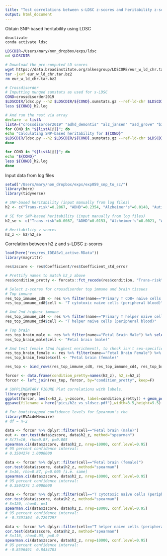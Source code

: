 ```yaml
---
title: "Test correlations between s-LDSC z-scores and heritability z-scores"
output: html_document
---
```


Obtain SNP-based heritability using LDSC
```bash

deactivate
conda activate ldsc

LDSCDIR=/Users/mary/non_dropbox/exps/ldsc
cd $LDSCDIR

# Download the pre-computed LD scores
wget https://data.broadinstitute.org/alkesgroup/LDSCORE/eur_w_ld_chr.tar.bz2
tar -jxvf eur_w_ld_chr.tar.bz2
rm eur_w_ld_chr.tar.bz2

# Crossdisorder
# Inputting munged sumstats as used for s-LDSC
COND=crossdisorder2019
$LDSCDIR/ldsc.py --h2 $LDSCDIR/${COND}.sumstats.gz --ref-ld-chr $LDSCDIR/eur_w_ld_chr/ --w-ld-chr $LDSCDIR/eur_w_ld_chr/ --out ${COND}_h2
less ${COND}_h2.log 

# And run the rest via array
declare -a listA
listA=("crossdisorder2019" "adhd_demontis" "alz_jansen" "asd_grove" "bip_stahl" "bmi_pulit" "mvp_mdd" "ra_osaka" "szs_ripke") 
for COND in "${listA[@]}"; do
echo "Calculating SNP-based heritability for ${COND}"
$LDSCDIR/ldsc.py --h2 $LDSCDIR/${COND}.sumstats.gz --ref-ld-chr $LDSCDIR/eur_w_ld_chr/ --w-ld-chr $LDSCDIR/eur_w_ld_chr/ --out ${COND}_h2
done

for COND in "${listA[@]}"; do
echo "${COND}"
less ${COND}_h2.log
done
```

Input data from log files
```r
setwd("/Users/mary/non_dropbox/exps/exp059_snp_to_sc/")
library(here)
library(tidyverse)

# SNP-based heritability (input manually from log files)
h2 <- c("Trans-risk"=0.2867, "ADHD"=0.2354, "Alzheimer's"=0.0148, "Autism"=0.1941, "Bipolar disorder"=0.3467, "BMI"=0.1871, "Depression"=0.048, "Rheumatoid arthritis"=0.1406, "Schizophrenia"=0.2365)

# SE for SNP-based heritability (input manually from log files)
h2_se <- c("Trans-risk"=0.0087, "ADHD"=0.0153, "Alzheimer's"=0.0021, "Autism"=0.0168, "Bipolar disorder"=0.0174, "BMI"=0.0054, "Depression"=0.0016, "Rheumatoid arthritis"=0.0176, "Schizophrenia"=0.0094)

# Heritability z-scores
h2_z <- h2/h2_se

```

Correlation between h2 z and s-LDSC z-scores
```r
load(here("res/res_IDEASv1_active.RData"))
library(magrittr)

res$zscore <- res$Coefficient/res$Coefficient_std_error

# Prettify names to match h2_z above
res$condition_pretty <- forcats::fct_recode(res$condition, "Trans-risk"="xdiss", "ADHD"="adhd", "Alzheimer's"="alz", "Autism"="asd", "Bipolar disorder"="bip", "BMI"="bmi", "Depression"="mdd", "Rheumatoid arthritis"="ra", "Schizophrenia"="szs")

# Select z-scores for crossdisorder top immune and brain tissues
# Top immune
res_top_immune_cd8 <- res %>% filter(name=="Primary T CD8+ naive cells from peripheral blood") %>% select(condition_pretty, zscore)
res_top_immune_cd8$cell <- "T cytotoxic naive cells (peripheral blood)"

# And 2nd highest immune
res_top_immune_cd4 <- res %>% filter(name=="Primary T helper naive cells from peripheral blood 2") %>% select(condition_pretty, zscore)
res_top_immune_cd4$cell <- "T helper naive cells (peripheral blood)"

# Top brain
res_top_brain_male <- res %>% filter(name=="Fetal Brain Male") %>% select(condition_pretty, zscore)
res_top_brain_male$cell <- "Fetal brain (male)"

# And test female (2nd highest enrichment), to check isn't sex-specific effect
res_top_brain_female <- res %>% filter(name=="Fetal Brain Female") %>% select(condition_pretty, zscore)
res_top_brain_female$cell <- "Fetal brain (female)"

res_top <- bind_rows(res_top_immune_cd8, res_top_immune_cd4, res_top_brain_male, res_top_brain_female)

forcor <- data.frame(condition_pretty=names(h2_z), h2_z=h2_z)
forcor <- left_join(res_top, forcor, by="condition_pretty", keep=F)

# SUPPLEMENTARY FIGURE Plot correlations with labels.
library(ggrepel)
ggplot(forcor, aes(x=h2_z, y=zscore, label=condition_pretty)) + geom_point() + geom_text_repel(size=3) + geom_smooth(method = "lm", se=FALSE) + theme_bw() + xlab("SNP heritability z-score") + ylab("s-LDSC z-score") + facet_wrap(~cell, ncol=1) + expand_limits(y=c(-3, 11.5))
ggsave(filename = here("pics/h2z_vs_sldscz.pdf"),width=3.5,height=9.5)

# For bootstrapped confidence levels for Spearman's rho
library(RVAideMemoire)
# df = n-2 

data <- forcor %>% dplyr::filter(cell=="Fetal brain (male)")
out <- cor.test(data$zscore, data$h2_z, method="spearman")
# S(7)=16, rho=0.87, p=0.005 
spearman.ci(data$zscore, data$h2_z, nrep=10000, conf.level=0.95)
# 95 percent confidence interval:
# 0.3504274 1.0000000

data <- forcor %>% dplyr::filter(cell=="Fetal brain (female)")
cor.test(data$zscore, data$h2_z, method="spearman") 
# S=16, rho=0.87, p=0.005 [i.e. same]
spearman.ci(data$zscore, data$h2_z, nrep=10000, conf.level=0.95)
# 95 percent confidence interval:
# 0.3504274 1.0000000

data <- forcor %>% dplyr::filter(cell=="T cytotoxic naive cells (peripheral blood)")
cor.test(data$zscore, data$h2_z, method="spearman") 
# S=120, rho=0, p=1
spearman.ci(data$zscore, data$h2_z, nrep=10000, conf.level=0.95)
# 95 percent confidence interval:
# -0.7391304  0.7297297

data <- forcor %>% dplyr::filter(cell=="T helper naive cells (peripheral blood)")
cor.test(data$zscore, data$h2_z, method="spearman") 
# S=116, rho=0.03, p=0.9
spearman.ci(data$zscore, data$h2_z, nrep=10000, conf.level=0.95)
# 95 percent confidence interval:
# -0.8596491  0.8434783

```
